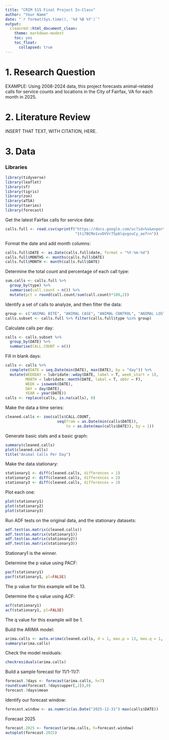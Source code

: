 ```yaml
---
title: "CRIM 515 Final Project In-Class"
author: "Your Name"
date: "`r format(Sys.time(), '%d %B %Y')`"
output: 
  cleanrmd::html_document_clean:
    theme: markdown-modest
    toc: yes
    toc_float: 
      collapsed: true
---
```


# 1. Research Question

EXAMPLE:  Using 2008-2024 data, this project forecasts animal-related calls for service counts and locations in the City of Fairfax, VA for each month in 2025.

# 2. Literature Review

INSERT THAT TEXT, WITH CITATION, HERE.

# 3. Data

### Libraries

```r
library(tidyverse)
library(leaflet)
library(sf)
library(tigris)
library(zoo)
library(aTSA)
library(tseries)
library(forecast)
```

Get the latest Fairfax calls for service data:
```r
calls.full <- read.csv(sprintf("https://docs.google.com/uc?id=%s&export=download",
                               "1ti7BCMe1vvDVVr75p6lqvgouCy_ae7rn"))
```

Format the date and add month columns:
```r
calls.full$DATE <- as.Date(calls.full$date, format = "%Y-%m-%d")
calls.full$MONTHS <- months(calls.full$DATE)
calls.full$MONTH <- month(calls.full$DATE)
```

Determine the total count and percentage of each call type:
```r
sum.calls <- calls.full %>%
  group_by(type) %>%
  summarise(call.count = n()) %>%
  mutate(pct = round(call.count/sum(call.count)*100,2))
```

Identify a set of calls to analyze, and then filter the data:
```r
group <- c("ANIMAL BITE", "ANIMAL CASE", "ANIMAL CONTROL", "ANIMAL LOST-FOUND")
calls.subset <- calls.full %>% filter(calls.full$type %in% group)
```

Calculate calls per day:
```r
calls <- calls.subset %>%
  group_by(DATE) %>%
  summarise(CALL.COUNT = n())
```

Fill in blank days:
```r
calls <- calls %>%
  complete(DATE = seq.Date(min(DATE), max(DATE), by = "day")) %>%
  mutate(WEEKDAY = lubridate::wday(DATE, label = T, week_start = 1), 
         MONTH = lubridate::month(DATE, label = T, abbr = F),
         WEEK = isoweek(DATE),
         DAY = day(DATE),
         YEAR = year(DATE))
calls <- replace(calls, is.na(calls), 0)
```

Make the data a time series:
```r
cleaned.calls <- zoo(calls$CALL.COUNT, 
                       seq(from = as.Date(min(calls$DATE)), 
                           to = as.Date(max(calls$DATE)), by = 1))
```

Generate basic stats and a basic graph:
```r
summary(cleaned.calls)
plot(cleaned.calls)
title("Animal Calls Per Day")
```

Make the data stationary:
```r
stationary1 <- diff(cleaned.calls, differences = 1)
stationary2 <- diff(cleaned.calls, differences = 2)
stationary3 <- diff(cleaned.calls, differences = 3)
```

Plot each one:
```r
plot(stationary1)
plot(stationary2)
plot(stationary3)
```

Run ADF tests on the original data, and the stationary datasets:
```r
adf.test(as.matrix(cleaned.calls))
adf.test(as.matrix(stationary1))
adf.test(as.matrix(stationary2))
adf.test(as.matrix(stationary3))
```

Stationary1 is the winner.

Determine the p value using PACF:
```r
pacf(stationary1)
pacf(stationary1, pl=FALSE)
```

The p value for this example will be 13.

Determine the q value using ACF:
```r
acf(stationary1)
acf(stationary1, pl=FALSE)
```

The q value for this example will be 1.

Build the ARIMA model:
```r
arima.calls <- auto.arima(cleaned.calls, d = 1, max.p = 13, max.q = 1, seasonal = T)
summary(arima.calls)
```

Check the model residuals:
```r
checkresiduals(arima.calls)
```

Build a sample forecast for 11/1-11/7:
```r
forecast.7days <- forecast(arima.calls, h=7)
round(sum(forecast.7days$upper[,2]),0)
forecast.7days$mean
```

Identify our forecast window:
```r
forecast.window <- as.numeric(as.Date("2025-12-31")-max(calls$DATE))
```

Forecast 2025
```r
forecast.2025 <- forecast(arima.calls, h=forecast.window)
autoplot(forecast.2025)
```

